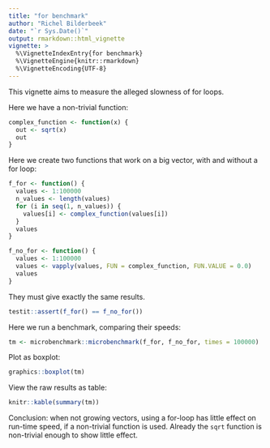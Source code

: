 ```yaml
---
title: "for benchmark"
author: "Richel Bilderbeek"
date: "`r Sys.Date()`"
output: rmarkdown::html_vignette
vignette: >
  %\VignetteIndexEntry{for benchmark}
  %\VignetteEngine{knitr::rmarkdown}
  %\VignetteEncoding{UTF-8}
---
```


This vignette aims to measure the alleged slowness
of for loops.

Here we have a non-trivial function:

```r
complex_function <- function(x) {
  out <- sqrt(x)
  out
}
```

Here we create two functions that work on a big vector,
with and without a for loop:

```r
f_for <- function() {
  values <- 1:100000
  n_values <- length(values)
  for (i in seq(1, n_values)) {
    values[i] <- complex_function(values[i])
  }
  values
}

f_no_for <- function() {
  values <- 1:100000
  values <- vapply(values, FUN = complex_function, FUN.VALUE = 0.0)
  values
}
```

They must give exactly the same results.

```r
testit::assert(f_for() == f_no_for())
```

Here we run a benchmark, comparing their speeds:

```r
tm <- microbenchmark::microbenchmark(f_for, f_no_for, times = 100000)
```

Plot as boxplot:

```r
graphics::boxplot(tm)
```

View the raw results as table:

```r
knitr::kable(summary(tm))
```

Conclusion: when not growing vectors, using a for-loop
has little effect on run-time speed, if a non-trivial
function is used. Already the `sqrt` function is
non-trivial enough to show little effect.
